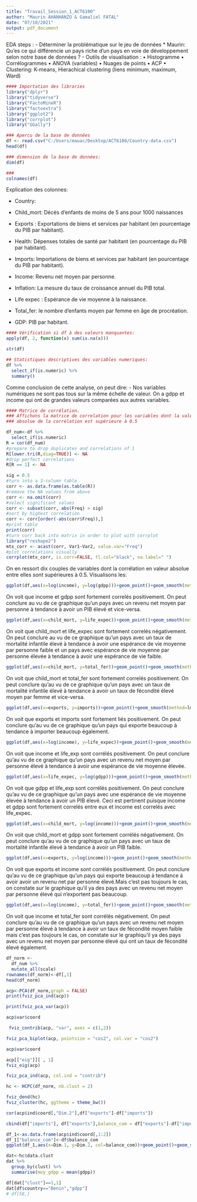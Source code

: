 ```yaml
---
title: "Travail_Session_1_ACT6100"
author: "Maurin AHANHANZO & Gamaliel FATAL"
date: "07/10/2021"
output: pdf_document
---
```

EDA steps :
-	Déterminer la problématique sur le jeu de données
* Maurin:
Qu'es ce qui différencie un pays riche d'un pays en voie de développement selon notre base de données ?
-	Outils de visualisation :
•	Histogramme
•	Corrélogrammes
•	ANOVA (variables)
•	Nuages de points
•	ACP
•	Clustering: K-means, Hierachical clustering (liens minimum, maximum, Ward)

```r
#### Importation des libraries
library("dplyr")
library("tidyverse")
library("FactoMineR")
library("factoextra")
library("ggplot2")
library("corrplot")
library("GGally")  
```

```r
### Apercu de la base de données
df <- read.csv("C:/Users/mauac/Desktop/ACT6100/Country-data.csv")
head(df)
```
```r
### dimension de la base de données:
dim(df)
```

```r
### 
colnames(df)
```
Explication des colonnes:

- Country: 
- Child_mort: Décès d'enfants de moins de 5 ans pour 1000 naissances

- Exports : Exportations de biens et services par habitant (en pourcentage du PIB par habitant).

- Health: Dépenses totales de santé par habitant  (en pourcentage du PIB par habitant).

- Imports: Importations de biens et services par habitant (en pourcentage du PIB par habitant).

- Income: Revenu net moyen par personne.

- Inflation: La mesure du taux de croissance annuel du PIB total.

- Life expec : Espérance de vie moyenne à la naissance.

- Total_fer: le nombre d'enfants moyen par femme en âge de procréation.

- GDP: PIB par habitant.
```r
#### Vérification si df à des valeurs manquantes:
apply(df, 2, function(x) sum(is.na(x)))
```


```r
str(df)
```

```r
## Statistiques descriptives des variables numeriques:
df %>% 
  select_if(is.numeric) %>% 
  summary()
```
Comme conclusion de cette analyse, on peut dire:
- Nos variables numériques ne sont pas tous sur la même échelle de valeur. On a gdpp et income qui ont de grandes valeurs comparées aux autres variables.


```r
#### Matrice de corrélation.
### Affichons la matrice de correlation pour les variables dont la valeur 
### absolue de la corrélation est supérieure à 0.5

df_num<-df %>% 
  select_if(is.numeric)
R = cor(df_num)
#prepare to drop duplicates and correlations of 1     
R[lower.tri(R,diag=TRUE)] <- NA 
#drop perfect correlations
R[R == 1] <- NA 

sig = 0.5
#turn into a 3-column table
corr <- as.data.frame(as.table(R))
#remove the NA values from above 
corr <- na.omit(corr) 
#select significant values  
corr <- subset(corr, abs(Freq) > sig) 
#sort by highest correlation
corr <- corr[order(-abs(corr$Freq)),] 
#print table
print(corr)
#turn corr back into matrix in order to plot with corrplot
library("reshape2")
mtx_corr <- acast(corr, Var1~Var2, value.var="Freq")
#plot correlations visually
corrplot(mtx_corr, is.corr=FALSE, tl.col="black", na.label=" ")
```

On en ressort dix couples de variables dont la corrélation en valeur absolue entre elles sont supérieures à 0.5. Visualisons les:

```r
ggplot(df,aes(x=log(income), y=log(gdpp)))+geom_point()+geom_smooth(method = "lm")

```

On voit que income et gdpp sont fortement correlés positivement. On peut conclure au vu de ce graphique qu'un pays avec un revenu net moyen par personne à tendance à avoir un PIB élevé et vice-versa.


```r
ggplot(df,aes(x=child_mort, y=life_expec))+geom_point()+geom_smooth(method=lm)

```

On voit que child_mort et life_expec sont fortement correlés négativement. On peut conclure au vu de ce graphique qu'un pays avec un taux de mortalité infantile élevé à tendance à avoir une espérance de vie moyenne par personne faible et un pays avec espérance de vie moyenne par personne élevée à tendance à avoir une espérance de vie faible.

```r
ggplot(df,aes(x=child_mort, y=total_fer))+geom_point()+geom_smooth(method=lm)

```

On voit que child_mort et total_fer sont fortement correlés positivement. On peut conclure qu'au vu de ce graphique qu'un pays avec un taux de mortalité infantile élevé à tendance à avoir un taux de fécondité élevé moyen par femme et vice-versa.

```r
ggplot(df,aes(x=exports, y=imports))+geom_point()+geom_smooth(method=lm)

```
On voit que exports et imports sont fortement liés positivement. On peut conclure qu'au vu de ce graphique qu'un pays qui exporte beaucoup à tendance à importer beaucoup également.

```r
ggplot(df,aes(x=log(income), y=life_expec))+geom_point()+geom_smooth(method=lm)
```
On voit que income et life_exp sont corrélés positivement. On peut conclure qu'au vu de ce graphique qu'un pays avec un revenu net moyen par personne élevé à tendance à avoir une espérance de vie moyenne élevée.


```r
ggplot(df,aes(x=life_expec, y=log(gdpp)))+geom_point()+geom_smooth(method=lm)
```
On voit que gdpp et life_exp sont corrélés positivement. On peut conclure qu'au vu de ce graphique qu'un pays avec une espérance de vie moyenne élevée à tendance à avoir un PIB élevé. Ceci est pertinent puisque income et gdpp sont fortement correlés entre eux et income est correlés avec life_expec.

```r
ggplot(df,aes(x=child_mort, y=log(income)))+geom_point()+geom_smooth(method=lm)
```
On voit que child_mort et gdpp sont fortement corrélés négativement. On peut conclure qu'au vu de ce graphique qu'un pays avec un taux de mortalité infantile élevé à tendance à avoir un PIB faible.


```r
ggplot(df,aes(x=exports, y=log(income)))+geom_point()+geom_smooth(method=lm)

```
On voit que exports et income sont corrélés positivement. On peut conclure qu'au vu de ce graphique qu'un pays qui exporte beaucoup à tendance à avoir avoir un revenu net par personne élevé.Mais c'est pas toujours le cas, on constate sur le graphique qu'il ya des pays avec un revenu net moyen par personne élevé qui n'exportent pas beaucoup.

```r
ggplot(df,aes(x=log(income), y=total_fer))+geom_point()+geom_smooth(method = "loess")

```
On voit que income et total_fer sont corrélés négativement. On peut conclure qu'au vu de ce graphique qu'un pays avec un revenu net moyen par personne élevé à tendance à avoir un taux de fécondité moyen faible mais c'est pas toujours le cas, on constate sur le graphiqu'il ya des pays avec un revenu net moyen par personne élevé qui ont un taux de fécondité élevé également.


```r
df_norm <-
  df_num %>%
  mutate_all(scale)
rownames(df_norm)<-df[,1]
head(df_norm)
```


```r
acp<-PCA(df_norm,graph = FALSE)
print(fviz_pca_ind(acp)) 
```

```r
print(fviz_pca_var(acp))
```

```r
acp$var$coord
```
```r
 fviz_contrib(acp, "var", axes = c(1,2))
```

```r
fviz_pca_biplot(acp, pointsize = "cos2", col.var = "cos2")

```

```r
acp$var$coord
```

```r
acp[["eig"]][ , 1]
fviz_eig(acp)

```

```r
fviz_pca_ind(acp, col.ind = "contrib")
```

```r
hc <- HCPC(df_norm, nb.clust = 2)

```
```r
fviz_dend(hc)
fviz_cluster(hc, ggtheme = theme_bw())
```

```r
cor(acp$ind$coord[,"Dim.2"],df["exports"]-df["imports"])
```
```r
cbind(df["imports"], df["exports"],balance_com = df["exports"]-df["imports"])
```
```r
df_1<-as.data.frame(acp$ind$coord[,1:2])
df_1["balance_com"]<-df$balance_com
ggplot(df_1,aes(x=Dim.1, y=Dim.2, col=balance_com))+geom_point()+geom_smooth(method=lm)
```
```r
dat<-hc$data.clust
dat %>% 
  group_by(clust) %>% 
  summarise(moy_gdpp = mean(gdpp))
```

```r
df[dat["clust"]==1,1]
dat[df$country=="Benin","gdpp"]
# df[58,]
```


